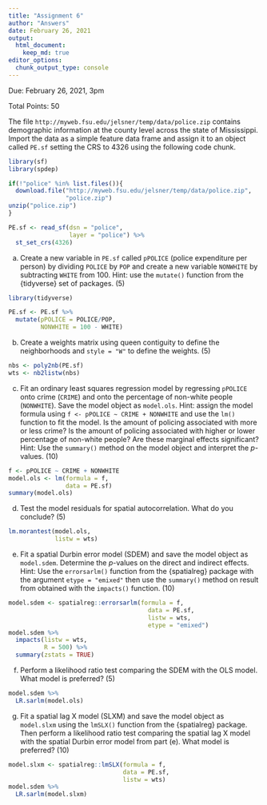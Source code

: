 ```yaml
---
title: "Assignment 6"
author: "Answers"
date: February 26, 2021
output: 
  html_document:
    keep_md: true
editor_options: 
  chunk_output_type: console
---
```


Due: February 26, 2021, 3pm

Total Points: 50

The file `http://myweb.fsu.edu/jelsner/temp/data/police.zip` contains demographic information at the county level across the state of Mississippi. Import the data as a simple feature data frame and assign it to an object called `PE.sf` setting the CRS to 4326 using the following code chunk.
```r
library(sf)
library(spdep)

if(!"police" %in% list.files()){
  download.file("http://myweb.fsu.edu/jelsner/temp/data/police.zip",
                "police.zip")
unzip("police.zip")
}

PE.sf <- read_sf(dsn = "police", 
                 layer = "police") %>%
  st_set_crs(4326)
```

(a) Create a new variable in `PE.sf` called `pPOLICE` (police expenditure per person) by dividing `POLICE` by `POP` and create a new variable `NONWHITE` by subtracting `WHITE` from 100. Hint: use the `mutate()` function from the {tidyverse} set of packages. (5)
```r
library(tidyverse)

PE.sf <- PE.sf %>%
  mutate(pPOLICE = POLICE/POP,
         NONWHITE = 100 - WHITE)
```

(b) Create a weights matrix using queen contiguity to define the neighborhoods and `style = "W"` to define the weights. (5)
```r
nbs <- poly2nb(PE.sf)
wts <- nb2listw(nbs)
```

(c) Fit an ordinary least squares regression model by regressing `pPOLICE` onto crime (`CRIME`) and onto the percentage of non-white people (`NONWHITE`). Save the model object as `model.ols`. Hint: assign the model formula using  `f <- pPOLICE ~ CRIME + NONWHITE` and use the `lm()` function to fit the model. Is the amount of policing associated with more or less crime? Is the amount of policing associated with higher or lower percentage of non-white people? Are these marginal effects significant? Hint: Use the `summary()` method on the model object and interpret the $p$-values. (10)
```r
f <- pPOLICE ~ CRIME + NONWHITE
model.ols <- lm(formula = f,
                data = PE.sf)
summary(model.ols)
```

(d) Test the model residuals for spatial autocorrelation. What do you conclude? (5)
```r
lm.morantest(model.ols,
             listw = wts)
```

(e) Fit a spatial Durbin error model (SDEM) and save the model object as `model.sdem`.  Determine the $p$-values on the direct and indirect effects. Hint: Use the `errorsarlm()` function from the {spatialreg} package with the argument `etype = "emixed"` then use the `summary()` method on result from obtained with the `impacts()` function. (10)
```r
model.sdem <- spatialreg::errorsarlm(formula = f, 
                                       data = PE.sf, 
                                       listw = wts,
                                       etype = "emixed")
model.sdem %>%
  impacts(listw = wts,
          R = 500) %>%
  summary(zstats = TRUE)
```

(f) Perform a likelihood ratio test comparing the SDEM with the OLS model. What model is preferred? (5)
```r
model.sdem %>%
  LR.sarlm(model.ols)
```

(g) Fit a spatial lag X model (SLXM) and save the model object as `model.slxm` using the `lmSLX()` function from the {spatialreg} package. Then perform a likelihood ratio test comparing the spatial lag X model with the spatial Durbin error model from part (e). What model is preferred? (10)
```r
model.slxm <- spatialreg::lmSLX(formula = f, 
                                data = PE.sf, 
                                listw = wts)
model.sdem %>%
  LR.sarlm(model.slxm)
```
